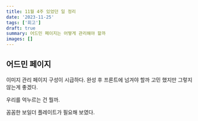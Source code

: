 ```yaml
---
title: 11월 4주 있었던 일 정리
date: '2023-11-25'
tags: ['회고']
draft: true
summary: 어드민 페이지는 어떻게 관리해야 할까
images: []
---
```



## 어드민 페이지

이미지 관리 페이지 구성이 시급하다.
완성 후 프론트에 넘겨야 할까 고민 했지만 그렇지 않는게 좋겠다.

우리를 억누르는 건 뭘까.

꼼꼼한 보일더 플레이트가 필요해 보였다.

